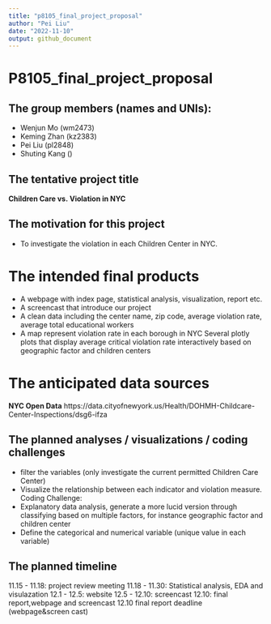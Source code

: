 ```yaml
---
title: "p8105_final_project_proposal"
author: "Pei Liu"
date: "2022-11-10"
output: github_document
---
```


# P8105_final_project_proposal

## The group members (names and UNIs):
- Wenjun Mo (wm2473)
- Keming Zhan (kz2383)
- Pei Liu (pl2848)
- Shuting Kang ()

## The tentative project title
**Children Care vs. Violation in NYC**
 
## The motivation for this project
- To investigate the violation in each Children Center in NYC.

# The intended final products
- A webpage with index page, statistical analysis, visualization, report etc.
- A screencast that introduce our project
- A clean data including the center name, zip code, average violation rate, average total educational workers
- A map represent violation rate in each borough in NYC
Several plotly plots that display average critical violation rate interactively based on geographic factor and children centers

# The anticipated data sources
**NYC Open Data**
https://data.cityofnewyork.us/Health/DOHMH-Childcare-Center-Inspections/dsg6-ifza


## The planned analyses / visualizations / coding challenges
- filter the variables (only investigate the current permitted Children Care Center)
- Visualize the relationship between each indicator and violation measure. 
Coding Challenge: 
- Explanatory data analysis, generate a more lucid version through classifying based on multiple factors, for instance geographic factor and children center 
- Define the categorical and numerical variable (unique value in each variable)

## The planned timeline
11.15 - 11.18: project review meeting 
11.18 - 11.30: Statistical analysis, EDA and visulazation
12.1 - 12.5: website
12.5 - 12.10: screencast
12.10: final report,webpage and screencast 
12.10 final report deadline (webpage&screen cast)

